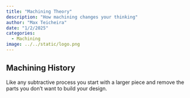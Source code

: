```yaml
---
title: "Machining Theory"
description: "How machining changes your thinking"
author: "Max Teicheira"
date: "1/2/2025"
categories:
  - Machining
image: ../../static/logo.png
---
```



## Machining History

Like any subtractive process you start with a larger piece and remove the parts you don't want to build your design. 
